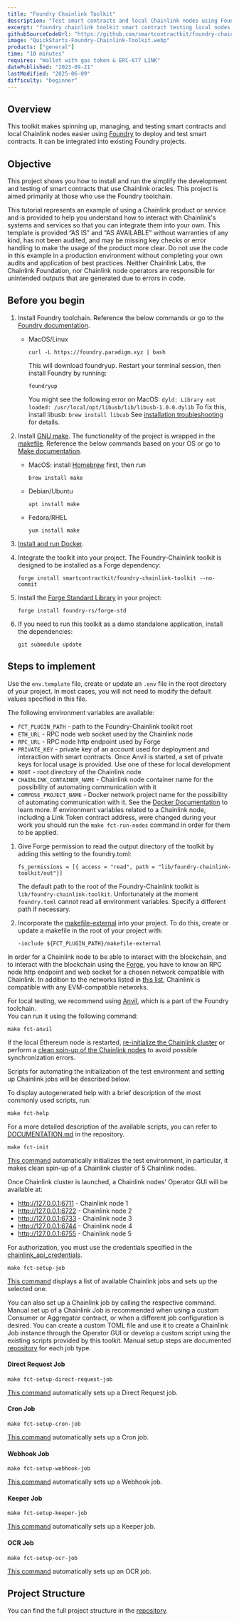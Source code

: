 ```yaml
---
title: "Foundry Chainlink Toolkit"
description: "Test smart contracts and local Chainlink nodes using Foundry."
excerpt: "foundry chainlink toolkit smart contract testing local nodes deployment integration development framework"
githubSourceCodeUrl: "https://github.com/smartcontractkit/foundry-chainlink-toolkit"
image: "QuickStarts-Foundry-Chainlink-Toolkit.webp"
products: ["general"]
time: "10 minutes"
requires: "Wallet with gas token & ERC-677 LINK"
datePublished: "2023-09-21"
lastModified: "2025-06-09"
difficulty: "beginner"
---
```



## Overview

This toolkit makes spinning up, managing, and testing smart contracts and local Chainlink nodes easier using [Foundry](https://book.getfoundry.sh) to deploy and test smart contracts. It can be integrated into existing Foundry projects.

## Objective

This project shows you how to install and run the simplify the development and testing of smart contracts that use Chainlink oracles. This project is aimed primarily at those who use the Foundry toolchain.

<Aside type="caution" title="Disclaimer">
  This tutorial represents an example of using a Chainlink product or service and is provided to help you understand how
  to interact with Chainlink's systems and services so that you can integrate them into your own. This template is
  provided “AS IS” and “AS AVAILABLE” without warranties of any kind, has not been audited, and may be missing key
  checks or error handling to make the usage of the product more clear. Do not use the code in this example in a
  production environment without completing your own audits and application of best practices. Neither Chainlink Labs,
  the Chainlink Foundation, nor Chainlink node operators are responsible for unintended outputs that are generated due
  to errors in code.
</Aside>

## Before you begin

1. Install Foundry toolchain. Reference the below commands or go to the [Foundry documentation](https://book.getfoundry.sh/getting-started/installation).

   - MacOS/Linux

     ```
     curl -L https://foundry.paradigm.xyz | bash
     ```

     This will download foundryup. Restart your terminal session, then install Foundry by running:

     ```
     foundryup
     ```

     You might see the following error on MacOS: `dyld: Library not loaded: /usr/local/opt/libusb/lib/libusb-1.0.0.dylib` To fix this, install libusb: `brew install libusb` See [installation troubleshooting](https://github.com/foundry-rs/foundry/blob/master/README.md#troubleshooting-installation) for details.

1. Install [GNU make](https://www.gnu.org/software/make/). The functionality of the project is wrapped in the [makefile](https://github.com/smartcontractkit/foundry-chainlink-toolkit/blob/main/makefile). Reference the below commands based on your OS or go to [Make documentation](https://www.gnu.org/software/make/manual/make.html).

   - MacOS: install [Homebrew](https://brew.sh/) first, then run

     ```
     brew install make
     ```

   - Debian/Ubuntu

     ```
     apt install make
     ```

   - Fedora/RHEL

     ```
     yum install make
     ```

1. [Install and run Docker](https://docs.docker.com/get-docker/).

1. Integrate the toolkit into your project. The Foundry-Chainlink toolkit is designed to be installed as a Forge dependency:

   ```
   forge install smartcontractkit/foundry-chainlink-toolkit --no-commit
   ```

1. Install the [Forge Standard Library](https://github.com/foundry-rs/forge-std) in your project:

   ```
   forge install foundry-rs/forge-std
   ```

1. If you need to run this toolkit as a demo standalone application, install the dependencies:

   ```
   git submodule update
   ```

## Steps to implement

<Accordion title="Set up environment variables" number={1}>

Use the `env.template` file, create or update an `.env` file in the root directory of your project.
In most cases, you will not need to modify the default values specified in this file.

The following environment variables are available:

- `FCT_PLUGIN_PATH` - path to the Foundry-Chainlink toolkit root
- `ETH_URL` - RPC node web socket used by the Chainlink node
- `RPC_URL` - RPC node http endpoint used by Forge
- `PRIVATE_KEY` - private key of an account used for deployment and interaction with smart contracts. Once Anvil is started, a set of private keys for local usage is provided. Use one of these for local development
- `ROOT` - root directory of the Chainlink node
- `CHAINLINK_CONTAINER_NAME` - Chainlink node container name for the possibility of automating communication with it
- `COMPOSE_PROJECT_NAME` - Docker network project name for the possibility of automating communication with it. See the [Docker Documentation](https://docs.docker.com/compose/environment-variables/envvars/#compose_project_name) to learn more.
  If environment variables related to a Chainlink node, including a Link Token contract address, were changed during your work you should run the `make fct-run-nodes` command in order for them to be applied.

1. Give Forge permission to read the output directory of the toolkit by adding this setting to the foundry.toml:

   ```
   fs_permissions = [{ access = "read", path = "lib/foundry-chainlink-toolkit/out"}]
   ```

   The default path to the root of the Foundry-Chainlink toolkit is `lib/foundry-chainlink-toolkit`. Unfortunately at the moment `foundry.toml` cannot read all environment variables. Specify a different path if necessary.

1. Incorporate the [makefile-external](https://github.com/smartcontractkit/foundry-chainlink-toolkit/blob/main/makefile-external) into your project. To do this, create or update a makefile in the root of your project with:

   ```
   -include ${FCT_PLUGIN_PATH}/makefile-external
   ```

</Accordion>

<Accordion title="Set up chain RPC node" number={2}>

In order for a Chainlink node to be able to interact with the blockchain, and to interact with the blockchain using the [Forge](https://book.getfoundry.sh/forge/), you have to know an RPC node http endpoint and web socket for a chosen network compatible with Chainlink.
In addition to the networks listed in [this list](/chainlink-automation/overview/supported-networks), Chainlink is compatible with any EVM-compatible networks.

For local testing, we recommend using [Anvil](https://book.getfoundry.sh/anvil/), which is a part of the Foundry toolchain.  
You can run it using the following command:

```
make fct-anvil
```

If the local Ethereum node is restarted, [re-initialize the Chainlink cluster](#initialize-testing-environment) or perform a [clean spin-up of the Chainlink nodes](https://github.com/smartcontractkit/foundry-chainlink-toolkit/blob/main/DOCUMENTATION.md#restart-a-chainlink-cluster) to avoid possible synchronization errors.

</Accordion>

<Accordion title="Run the example" number={3}>

Scripts for automating the initialization of the test environment and setting up Chainlink jobs will be described below.

To display autogenerated help with a brief description of the most commonly used scripts, run:

```
make fct-help
```

For a more detailed description of the available scripts, you can refer to [DOCUMENTATION.md](https://github.com/smartcontractkit/foundry-chainlink-toolkit/blob/main/DOCUMENTATION.md) in the repository.

</Accordion>

<Accordion title="Initialize testing environment" number={4}>

```
make fct-init
```

[This command](https://github.com/smartcontractkit/foundry-chainlink-toolkit/blob/main/DOCUMENTATION.md#initialize-test-environment) automatically initializes the test environment, in particular, it makes clean spin-up of a Chainlink cluster of 5 Chainlink nodes.

Once Chainlink cluster is launched, a Chainlink nodes' Operator GUI will be available at:

- http://127.0.0.1:6711 - Chainlink node 1
- http://127.0.0.1:6722 - Chainlink node 2
- http://127.0.0.1:6733 - Chainlink node 3
- http://127.0.0.1:6744 - Chainlink node 4
- http://127.0.0.1:6755 - Chainlink node 5

For authorization, you must use the credentials specified in the [chainlink_api_credentials](https://github.com/smartcontractkit/foundry-chainlink-toolkit/tree/main/src/sandbox/clroot/settings/chainlink_api_credentials).

</Accordion>

<Accordion title="Set up Chainlink Jobs" number={5}>

```
make fct-setup-job
```

[This command](https://github.com/smartcontractkit/foundry-chainlink-toolkit/blob/main/DOCUMENTATION.md#set-up-a-chainlink-job) displays a list of available Chainlink jobs and sets up the selected one.

You can also set up a Chainlink job by calling the respective command. Manual set up of a Chainlink Job is recommended when using a custom Consumer or Aggregator contract, or when a different job configuration is desired. You can create a custom TOML file and use it to create a Chainlink Job instance through the Operator GUI or develop a custom script using the existing scripts provided by this toolkit. Manual setup steps are documented [repository](https://github.com/smartcontractkit/foundry-chainlink-toolkit/blob/main/README.md#set-up-chainlink-jobs) for each job type.

#### Direct Request Job

```
make fct-setup-direct-request-job
```

[This command](https://github.com/smartcontractkit/foundry-chainlink-toolkit/blob/main/DOCUMENTATION.md#set-up-direct-request-job) automatically sets up a Direct Request job.

#### Cron Job

```
make fct-setup-cron-job
```

[This command](https://github.com/smartcontractkit/foundry-chainlink-toolkit/blob/main/DOCUMENTATION.md#set-up-cron-job) automatically sets up a Cron job.

#### Webhook Job

```
make fct-setup-webhook-job
```

[This command](https://github.com/smartcontractkit/foundry-chainlink-toolkit/blob/main/DOCUMENTATION.md#set-up-webhook-job) automatically sets up a Webhook job.

#### Keeper Job

```
make fct-setup-keeper-job
```

[This command](https://github.com/smartcontractkit/foundry-chainlink-toolkit/blob/main/DOCUMENTATION.md#set-up-keeper-job) automatically sets up a Keeper job.

#### OCR Job

```
make fct-setup-ocr-job
```

[This command](https://github.com/smartcontractkit/foundry-chainlink-toolkit/blob/main/DOCUMENTATION.md#set-up-flux-job) automatically sets up an OCR job.

</Accordion>

## Project Structure

You can find the full project structure in the [repository](https://github.com/smartcontractkit/foundry-chainlink-toolkit/blob/main/README.md#project-structure).
